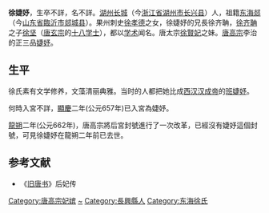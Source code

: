 '''徐婕妤'''，生卒不詳，名不詳。[[湖州_(隋朝)|湖州]][[長城縣|长城]]（今[[浙江省|浙江省]][[湖州市|湖州市]][[长兴县|长兴县]]）人，祖籍[[东海郡|东海]][[郯县|郯]]（今[[山东省|山东省]][[臨沂市|臨沂市]][[郯城县|郯城县]]）。果州刺史[[徐孝德|徐孝德]]之女，徐婕妤的兄長徐齐聃，[[徐齐聃|徐齐聃]]之子[[徐坚|徐坚]]（[[唐玄宗|唐玄宗]]的[[十八学士|十八学士]]），都以[[学术|学术]]闻名。唐太宗[[徐惠|徐賢妃]]之妹。[[唐高宗|唐高宗]]李治的正三品[[婕妤|婕妤]]。

==生平==
徐氏素有文学修养，文藻清丽典雅。当时的人都把她比成[[西汉|西汉]][[汉成帝|汉成帝]]的[[班婕妤|班婕妤]]。

何時入宮不詳，[[顯慶|顯慶]]二年(公元657年)已入宮為婕妤。

[[龍朔|龍朔]]二年(公元662年)，唐高宗將后宮封號進行了一次改革，已經沒有婕妤這個封號，可見徐婕妤在龍朔二年前已去世。

==参考文献==
*《[[旧唐书|旧唐书]]》后妃传
{{唐高宗皇室}}
[[Category:唐高宗妃嫔|Category:唐高宗妃嫔]]
[[Category:徐姓|~]]
[[Category:長興縣人|Category:長興縣人]]
[[Category:东海徐氏|Category:东海徐氏]]